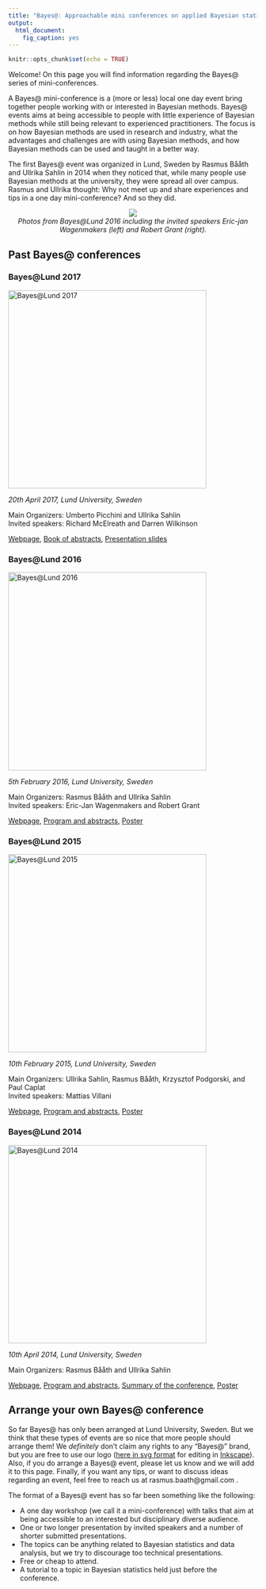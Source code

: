```yaml
---
title: "Bayes@: Approachable mini conferences on applied Bayesian statistics"
output: 
  html_document: 
    fig_caption: yes
---
```


```r
knitr::opts_chunk$set(echo = TRUE)
```

Welcome! On this page you will find information regarding the Bayes@ series of mini-conferences.

A Bayes@ mini-conference is a (more or less) local one day event bring together people working with or interested in Bayesian methods. Bayes@ events aims at being accessible to people with little experience of Bayesian methods while still being relevant to experienced practitioners. The focus is on how Bayesian methods are used in research and industry, what the advantages and challenges are with using Bayesian methods, and how Bayesian methods can be used and taught in a better way.


The first Bayes@ event was organized in Lund, Sweden by Rasmus Bååth and Ullrika Sahlin in 2014 when they noticed that, while many people use Bayesian methods at the university, they were spread all over campus. Rasmus and Ullrika thought: Why not meet up and share experiences and tips in a one day mini-conference? And so they did.

<center>
![](media/bayes_at_lund_2016_photo1.jpeg) <br>
*Photos from Bayes\@Lund 2016 including the invited speakers Eric-jan Wagenmakers (left) and Robert Grant (right).*
</center>

Past Bayes@ conferences
-----------------

### Bayes\@Lund 2017

<img src="lund2017/bayes_at_lund_logo_2017_large.png" alt="Bayes@Lund 2017" style="width: 400px;"/>

*20th April 2017, Lund University, Sweden*

Main Organizers: Umberto Picchini and Ullrika Sahlin <br>
Invited speakers: Richard McElreath and Darren Wilkinson

[Webpage](lund2017/www.maths.lu.se/bayeslund2017/index.html), 
[Book of abstracts](lund2017/bayes_at_lund_2017_program.pdf), 
[Presentation slides](lund2017/bayeslund17-pdf-slides.zip)



### Bayes\@Lund 2016

<img src="lund2016/bayes_at_lund_logo_2016_1000_px.png" alt="Bayes@Lund 2016" style="width: 400px;"/>


*5th February 2016, Lund University, Sweden*

Main Organizers: Rasmus Bååth and Ullrika Sahlin <br>
Invited speakers: Eric-Jan Wagenmakers and Robert Grant

[Webpage](lund2016/bayes_at_lund_2016.html), 
[Program and abstracts](lund2016/bayes_at_lund_2016_program.pdf),
[Poster](lund2016/bayes_at_lund_2016_poster.pdf)

### Bayes\@Lund 2015

<img src="lund2015/Bayes_at_lund_15_logo_large.png" alt="Bayes@Lund 2015" style="width: 400px;"/>

*10th February 2015, Lund University, Sweden*

Main Organizers: Ullrika Sahlin, Rasmus Bååth, Krzysztof Podgorski, and Paul Caplat <br>
Invited speakers: Mattias Villani

[Webpage](lund2015/www.lucs.lu.se/bayes-at-lund-2015/index.html), 
[Program and abstracts](lund2015/bayes_at_lund_2015_program.pdf), 
[Poster](lund2015/bayes_at_lund_2015_poster.pdf)

### Bayes\@Lund 2014

<img src="lund2014/bayes_at_lund_14.png" alt="Bayes@Lund 2014" style="width: 400px;"/>



*10th April 2014, Lund University, Sweden*

Main Organizers: Rasmus Bååth and Ullrika Sahlin

[Webpage](lund2014/www.lucs.lu.se/bayes-at-lund-2014/index.html), 
[Program and abstracts](lund2014/BayesAtLund2014Program.pdf), 
[Summary of the conference](lund2014/summaryBayesatLund2014.pdf), 
[Poster](lund2014/Bayes_at_Lund_2014.pdf)

Arrange your own Bayes@ conference
--------------

So far Bayes@ has only been arranged at Lund University, Sweden. But we think that these types of events are so nice that more people should arrange them! We *definitely* don't claim any rights to any "Bayes@" brand, but you are free to use our logo ([here in svg format](media/bayes_at_logo_template_inkscape.svg) for editing in [Inkscape](https://inkscape.org/)). Also, if you do arrange a Bayes@ event, please let us know and we will add it to this page. Finally, if you want any tips, or want to discuss ideas regarding an event, feel free to reach us at rasmus.baath@gmail.com .

The format of a Bayes@ event has so far been something like the following:

* A one day workshop (we call it a mini-conference) with talks that aim at being accessible to an interested but disciplinary diverse audience.
* One or two longer presentation by invited speakers and a number of shorter submitted presentations.
* The topics can be anything related to Bayesian statistics and data analysis, but we try to discourage too technical presentations. 
* Free or cheap to attend.
* A tutorial to a topic in Bayesian statistics held just before the conference.